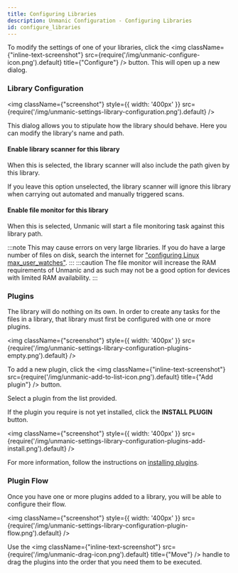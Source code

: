 ```yaml
---
title: Configuring Libraries
description: Unmanic Configuration - Configuring Libraries
id: configure_libraries
---
```


To modify the settings of one of your libraries, click the <img className={"inline-text-screenshot"} src={require('/img/unmanic-configure-icon.png').default} title={"Configure"} /> button.
This will open up a new dialog.


### Library Configuration

<img className={"screenshot"} style={{ width: '400px' }} src={require('/img/unmanic-settings-library-configuration.png').default} />

This dialog allows you to stipulate how the library should behave. Here you can modify the library's name and path.

#### Enable library scanner for this library

When this is selected, the library scanner will also include the path given by this library.

If you leave this option unselected, the library scanner will ignore this library when carrying out automated and manually triggered scans.

#### Enable file monitor for this library

When this is selected, Unmanic will start a file monitoring task against this library path.

:::note
This may cause errors on very large libraries.
If you do have a large number of files on disk, search the internet for ["configuring Linux max_user_watches"](https://www.google.com/search?q=configuring+Linux+max_user_watches).
:::
:::caution
The file monitor will increase the RAM requirements of Unmanic and as such may not be a good option for
devices with limited RAM availability.
:::


### Plugins

The library will do nothing on its own. In order to create any tasks for the files in a library, that library must
first be configured with one or more plugins.

<img className={"screenshot"} style={{ width: '400px' }} src={require('/img/unmanic-settings-library-configuration-plugins-empty.png').default} />

To add a new plugin, click the <img className={"inline-text-screenshot"} src={require('/img/unmanic-add-to-list-icon.png').default} title={"Add plugin"} /> button.

Select a plugin from the list provided.

If the plugin you require is not yet installed, click the **INSTALL PLUGIN** button.

<img className={"screenshot"} style={{ width: '400px' }} src={require('/img/unmanic-settings-library-configuration-plugins-add-install.png').default} />

For more information, follow the instructions on [installing plugins](/docs/configuration/plugins/installing_plugins).


### Plugin Flow

Once you have one or more plugins added to a library, you will be able to configure their flow.

<img className={"screenshot"} style={{ width: '400px' }} src={require('/img/unmanic-settings-library-configuration-plugin-flow.png').default} />

Use the <img className={"inline-text-screenshot"} src={require('/img/unmanic-drag-icon.png').default} title={"Move"} /> handle
to drag the plugins into the order that you need them to be executed.